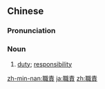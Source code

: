 {{also|职责}}
==Chinese==
{{zh-forms|s=职责}}

===Pronunciation===
{{zh-pron
|m=zhízé
|c=zik1 zaak3
|mn=qz:chit-chit/tw,xm,zz:chit-chek
|cat=n
}}

===Noun===
{{zh-noun}}

# [[duty]]; [[responsibility]] {{gloss|at work}}

[[zh-min-nan:職責]]
[[ja:職責]]
[[zh:職責]]